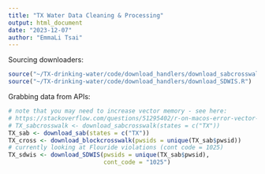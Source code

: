 ```yaml
---
title: "TX Water Data Cleaning & Processing"
output: html_document
date: "2023-12-07"
author: "EmmaLi Tsai" 
---
```


Sourcing downloaders: 
```r
source("~/TX-drinking-water/code/download_handlers/download_sabcrosswalk.R")
source("~/TX-drinking-water/code/download_handlers/download_SDWIS.R")
```

Grabbing data from APIs: 
```r
# note that you may need to increase vector memory - see here: 
# https://stackoverflow.com/questions/51295402/r-on-macos-error-vector-memory-exhausted-limit-reached
# TX_sabcrosswalk <- download_sabcrosswalk(states = c("TX"))
TX_sab <- download_sab(states = c("TX"))
TX_cross <- download_blockcrosswalk(pwsids = unique(TX_sab$pwsid))
# currently looking at Flouride violations (cont code = 1025)
TX_sdwis <- download_SDWIS(pwsids = unique(TX_sab$pwsid), 
                           cont_code = "1025")
```
